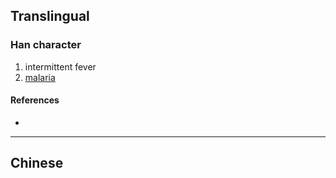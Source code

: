 {{also|瘧}}
{{character info}}
==Translingual==
{{Han simp|瘧|f=虍|t=&nbsp;}}

===Han character===
{{Han char|rn=104|rad=疒|as=03|sn=8|four=|canj=KSM|ids=⿸疒𰀂}}

# intermittent fever
# [[malaria]]

====References====
* {{Han ref|kx=0769.221|hdz=42660.030|uh=759F|ud=30111}}

----

==Chinese==
{{zh-see|瘧}}